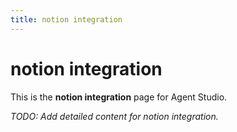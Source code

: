 ```yaml
---
title: notion integration
---
```


# notion integration

This is the **notion integration** page for Agent Studio.

_TODO: Add detailed content for notion integration._
